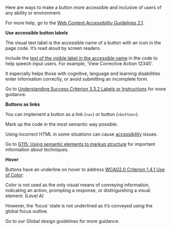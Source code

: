 Here are ways to make a button more accessible and inclusive of users of any ability or environment.

For more help, go to the [Web Content Accessibility Guidelines 2.1](https://www.w3.org/TR/WCAG21/).

**Use accessible button labels**

The visual text label is the accessible name of a button with an icon in the page code. It’s read aloud by screen readers.

Include the [text of the visible label in the accessible name](https://www.w3.org/WAI/WCAG21/Techniques/general/G208.html) in the code to help speech input users. For example, ‘View Corrective Action 12345’.

It especially helps those with cognitive, language and learning disabilities enter information correctly, or avoid submitting an incomplete form.

Go to [Understanding Success Criterion 3.3.2 Labels or Instructions](https://www.w3.org/WAI/WCAG21/Understanding/labels-or-instructions) for more guidance.

**Buttons as links**

You can implement a button as a link (`<a>`) or button (`<button>`).

Mark up the code in the most semantic way possible.

Using incorrect HTML in some situations can cause [accessibility](https://www.w3.org/TR/UNDERSTANDING-WCAG20/content-structure-separation-programmatic.html) issues.

Go to [G115: Using semantic elements to markup structure](https://www.w3.org/TR/2016/NOTE-WCAG20-TECHS-20161007/G115.html) for important information about techniques.

**Hover**

Buttons have an underline on hover to address [WCAG2.0 Criterion 1.4.1 Use of Color](https://www.w3.org/TR/UNDERSTANDING-WCAG20/visual-audio-contrast-without-color.html):

Color is not used as the only visual means of conveying information, indicating an action, prompting a response, or distinguishing a visual element. (Level A)

However, the ‘focus’ state is not underlined as it’s conveyed using the global focus outline.

Go to our Global design guidelines for more guidance.
